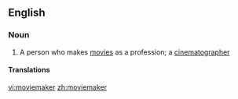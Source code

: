 ==English==

===Noun===
{{en-noun}}

# A person who makes [[movie]]s as a profession; a [[cinematographer]]

====Translations====
{{trans-see|a person who makes movies as a profession|filmmaker}}

[[vi:moviemaker]]
[[zh:moviemaker]]